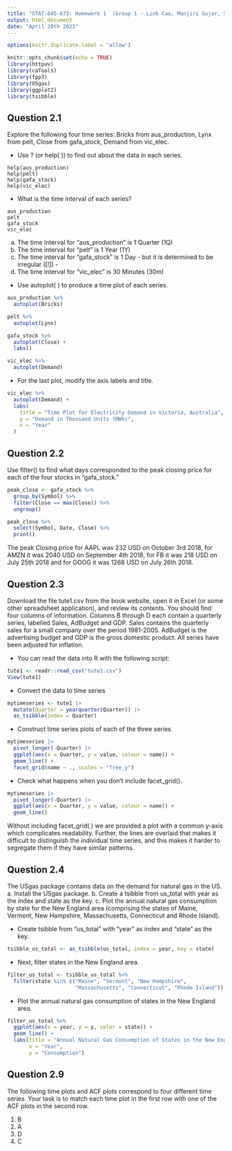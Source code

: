 ```yaml
---
title: "STAT-645-673: Homework 1  (Group 1 - Linh Cao, Manjiri Gujar, Swati Mambilavil & Colin Quinn )"
output: html_document
date: "April 20th 2023"
---
```


```r
options(knitr.duplicate.label = 'allow')
```
 
```r
knitr::opts_chunk$set(echo = TRUE)
library(httpuv)
library(caTools)
library(fpp3)
library(USgas)
library(ggplot2)
library(tsibble)
```


## Question 2.1

Explore the following four time series: Bricks from aus_production, 
Lynx from pelt, Close from gafa_stock, Demand from vic_elec.

- Use ? (or help( )) to find out about the data in each series.
```
help(aus_production)
help(pelt)
help(gafa_stock)
help(vic_elec)
```

- What is the time interval of each series?
```
aus_production
pelt
gafa_stock
vic_elec
```
a. The time interval for "aus_production" is 1 Quarter (1Q)
b. The time interval for "pelt" is 1 Year (1Y)
c. The time interval for "gafa_stock" is 1 Day - but it is determined to be irregular ([!]) - 
d. The time interval for "vic_elec" is 30 Minutes (30m)

- Use autoplot( ) to produce a time plot of each series.

``` r
aus_production %>%
  autoplot(Bricks) 

pelt %>%
  autoplot(Lynx) 

gafa_stock %>%
  autoplot(Close) +
  labs() 

vic_elec %>%
  autoplot(Demand) 
```

- For the last plot, modify the axis labels and title.

``` r
vic_elec %>%
  autoplot(Demand) +
  labs(
    title = "Time Plot for Electricity Demand in Victoria, Australia",
    y = "Demand in Thousand Units (MWh)",
    x = "Year"
  )
```

## Question 2.2

Use filter() to find what days corresponded to the peak closing price 
for each of the four stocks in "gafa_stock."

``` r
peak_close <- gafa_stock %>%
  group_by(Symbol) %>%
  filter(Close == max(Close)) %>%
  ungroup()

peak_close %>% 
  select(Symbol, Date, Close) %>%
  print()
```

The peak Closing price for AAPL was 232 USD on October 3rd 2018, for AMZN it was 2040 USD on September 4th 2018, for FB it was 218 USD on July 25th 2018 and for GOOG it was 1268 USD on July 26th 2018.

## Question 2.3

Download the file tute1.csv from the book website, open it in Excel 
(or some other spreadsheet application), and review its contents. You should
find four columns of information. Columns B through D each contain a quarterly
series, labelled Sales, AdBudget and GDP. Sales contains the quarterly 
sales for a small company over the period 1981-2005. AdBudget is the 
advertising budget and GDP is the gross domestic product. All series have 
been adjusted for inflation.

- You can read the data into R with the following script:
``` r
tute1 <- readr::read_csv("tute1.csv")
View(tute1)
```
- Convert the data to time series
``` r
mytimeseries <- tute1 |>
  mutate(Quarter = yearquarter(Quarter)) |>
  as_tsibble(index = Quarter)
```
- Construct time series plots of each of the three series
``` r
mytimeseries |>
  pivot_longer(-Quarter) |>
  ggplot(aes(x = Quarter, y = value, colour = name)) +
  geom_line() +
  facet_grid(name ~ ., scales = "free_y")
```
- Check what happens when you don’t include facet_grid().
``` r
mytimeseries |>
  pivot_longer(-Quarter) |>
  ggplot(aes(x = Quarter, y = value, colour = name)) +
  geom_line() 
```

Without including facet_grid( ) we are provided a plot with a common y-axis which complicates readability. Further, the lines are overlaid that makes it difficult to distinguish the individual time series, and this makes it harder to segregate them if they have similar patterns.

## Question 2.4

The USgas package contains data on the demand for natural gas in the US.
a. Install the USgas package.
b. Create a tsibble from us_total with year as the index and state as the key.
c. Plot the annual natural gas consumption by state for the New England area 
(comprising the states of Maine, Vermont, New Hampshire, Massachusetts, 
Connecticut and Rhode Island).

- Create tsibble from "us_total" with "year" as index and "state" as the key.
``` r
tsibble_us_total <- as_tsibble(us_total, index = year, key = state)
```

- Next, filter states in the New England area.
``` r
filter_us_total <- tsibble_us_total %>%
  filter(state %in% c("Maine", "Vermont", "New Hampshire", 
                      "Massachusetts", "Connecticut", "Rhode Island"))
```

- Plot the annual natural gas consumption of states in the New England area.
``` r
filter_us_total %>%
  ggplot(aes(x = year, y = y, color = state)) +
  geom_line() +
  labs(title = "Annual Natural Gas Consumption of States in the New England",
       x = "Year",
       y = "Consumption")
```

## Question 2.9

The following time plots and ACF plots correspond to four different time series. Your task is to match each time plot in the first row with one of the ACF plots in the second row.

1. B
2. A
3. D
4. C
